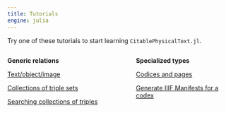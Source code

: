 ```yaml
---
title: Tutorials
engine: julia
---
```


Try one of these tutorials to start learning `CitablePhysicalText.jl`.

:::: {.columns}

::: {.column width="40%"}


**Generic relations**

[Text/object/image](./triples.qmd)

[Collections of triple sets](./dsecollection.qmd)

[Searching collections of triples](./querying.qmd)


:::

::: {.column width="5%"}
:::

::: {.column width="40%"}
**Specialized types**

[Codices and pages](./codex.qmd)

[Generate IIIF Manifests for a codex](./iiif.qmd)

:::

::::